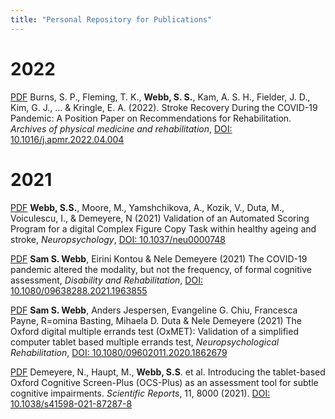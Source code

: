 ```yaml
---
title: "Personal Repository for Publications"
---
```

<style type="text/css">
.main-container {
  max-width: 1800px;
  margin-left: auto;
  margin-right: auto;
}
</style>
# **2022**
[PDF](https://github.com/SamSWebb/SamSWebb.github.io/blob/master/pdfs/Final%20paper_position.pdf) Burns, S. P., Fleming, T. K., **Webb, S. S.**, Kam, A. S. H., Fielder, J. D., Kim, G. J., ... & Kringle, E. A. (2022). Stroke Recovery During the COVID-19 Pandemic: A Position Paper on Recommendations for Rehabilitation. *Archives of physical medicine and rehabilitation*, [DOI: 10.1016/j.apmr.2022.04.004](https://doi.org/10.1016/j.apmr.2022.04.004) 

# **2021**
[PDF](https://github.com/SamSWebb/SamSWebb.github.io/blob/master/pdfs/AutoFig_manuscript.pdf) **Webb, S.S.**, Moore, M., Yamshchikova, A., Kozik, V., Duta, M., Voiculescu, I., & Demeyere, N (2021) Validation of an Automated Scoring Program for a digital Complex Figure Copy Task within healthy ageing and stroke, *Neuropsychology*, [DOI: 10.1037/neu0000748](https://doi.apa.org/doiLanding?doi=10.1037%2Fneu0000748) 

[PDF](https://github.com/SamSWebb/SamSWebb.github.io/blob/master/pdfs/CovidSurvey.pdf) **Sam S. Webb**, Eirini Kontou & Nele Demeyere (2021) The COVID-19 pandemic altered the modality, but not the frequency, of formal cognitive assessment, *Disability and Rehabilitation*, [DOI: 10.1080/09638288.2021.1963855](https://www.tandfonline.com/doi/full/10.1080/09638288.2021.1963855) 

[PDF](https://github.com/SamSWebb/SamSWebb.github.io/blob/master/pdfs/OxMETPsychometrics.pdf) **Sam S. Webb**, Anders Jespersen, Evangeline G. Chiu, Francesca Payne, R=omina Basting, Mihaela D. Duta & Nele Demeyere (2021) The Oxford digital multiple errands test (OxMET): Validation of a simplified computer tablet based multiple errands test, *Neuropsychological Rehabilitation*, 
[DOI: 10.1080/09602011.2020.1862679](https://www.tandfonline.com/doi/full/10.1080/09602011.2020.1862679) 

[PDF](https://github.com/SamSWebb/SamSWebb.github.io/blob/master/pdfs/IntroOCS-Plus.pdf) Demeyere, N., Haupt, M., **Webb, S.S**. et al. Introducing the tablet-based Oxford Cognitive Screen-Plus (OCS-Plus) as an assessment tool for subtle cognitive impairments. *Scientific Reports*, 11, 8000 (2021). [DOI: 10.1038/s41598-021-87287-8](https://www.nature.com/articles/s41598-021-87287-8) 




